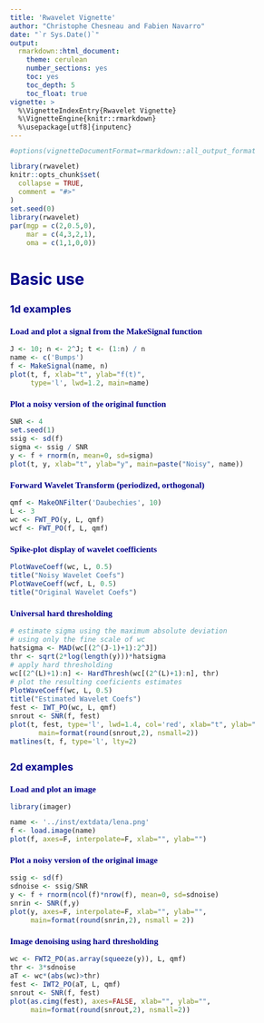 ```yaml
---
title: 'Rwavelet Vignette'
author: "Christophe Chesneau and Fabien Navarro"
date: "`r Sys.Date()`"
output:
  rmarkdown::html_document:
    theme: cerulean
    number_sections: yes
    toc: yes
    toc_depth: 5
    toc_float: true
vignette: >
  %\VignetteIndexEntry{Rwavelet Vignette}
  %\VignetteEngine{knitr::rmarkdown}
  %\usepackage[utf8]{inputenc}
---
```

<style type="text/css">

body{ /* Normal  */
      font-size: 12px;
  }
td {  /* Table  */
  font-size: 8px;
}
h1.title {
  font-size: 38px;
  color: DarkRed;
}
h1 { /* Header 1 */
  font-size: 28px;
  color: DarkBlue;
}
h2 { /* Header 2 */
    font-size: 18px;
  color: DarkBlue;
}
h3 { /* Header 3 */
  font-size: 15px;
  font-family: "Times New Roman", Times, serif;
  color: DarkBlue;
}
code.r{ /* Code block */
    font-size: 12px;
}
pre { /* Code block - determines code spacing between lines */
    font-size: 14px;
}
</style>

```r
#options(vignetteDocumentFormat=rmarkdown::all_output_formats("rwaveletvignette.Rmd"))
```

```r
library(rwavelet)
knitr::opts_chunk$set(
  collapse = TRUE,
  comment = "#>"
)
set.seed(0)
library(rwavelet)
par(mgp = c(2,0.5,0),
    mar = c(4,3,2,1),
    oma = c(1,1,0,0))
```

# Basic use

## 1d examples
### Load and plot a signal from the MakeSignal function {#example1}
```r
J <- 10; n <- 2^J; t <- (1:n) / n
name <- c('Bumps')
f <- MakeSignal(name, n)
plot(t, f, xlab="t", ylab="f(t)",
     type='l', lwd=1.2, main=name)
```

### Plot a noisy version of the original function {#example2}
```r
SNR <- 4
set.seed(1)
ssig <- sd(f)
sigma <- ssig / SNR
y <- f + rnorm(n, mean=0, sd=sigma)
plot(t, y, xlab="t", ylab="y", main=paste("Noisy", name))
```

### Forward Wavelet Transform (periodized, orthogonal) {#example3}
```r
qmf <- MakeONFilter('Daubechies', 10)
L <- 3
wc <- FWT_PO(y, L, qmf)
wcf <- FWT_PO(f, L, qmf)
```

### Spike-plot display of wavelet coefficients {#example4}
```r
PlotWaveCoeff(wc, L, 0.5)
title("Noisy Wavelet Coefs")
PlotWaveCoeff(wcf, L, 0.5)
title("Original Wavelet Coefs")
```

### Universal hard thresholding  {#example5}
```r
# estimate sigma using the maximum absolute deviation
# using only the fine scale of wc
hatsigma <- MAD(wc[(2^(J-1)+1):2^J])
thr <- sqrt(2*log(length(y)))*hatsigma
# apply hard thresholding 
wc[(2^(L)+1):n] <- HardThresh(wc[(2^(L)+1):n], thr)
# plot the resulting coeficients estimates
PlotWaveCoeff(wc, L, 0.5)
title("Estimated Wavelet Coefs")
fest <- IWT_PO(wc, L, qmf)
snrout <- SNR(f, fest)
plot(t, fest, type='l', lwd=1.4, col='red', xlab="t", ylab="hat_f(t)",
	   main=format(round(snrout,2), nsmall=2))
matlines(t, f, type='l', lty=2)
```

## 2d examples
### Load and plot an image
```r
library(imager)
```

```r
name <- '../inst/extdata/lena.png'
f <- load.image(name)
plot(f, axes=F, interpolate=F, xlab="", ylab="")
```

### Plot a noisy version of the original image
```r
ssig <- sd(f)
sdnoise <- ssig/SNR
y <- f + rnorm(ncol(f)*nrow(f), mean=0, sd=sdnoise)
snrin <- SNR(f,y)
plot(y, axes=F, interpolate=F, xlab="", ylab="",
     main=format(round(snrin,2), nsmall = 2))
```

### Image denoising using hard thresholding
```r
wc <- FWT2_PO(as.array(squeeze(y)), L, qmf)
thr <- 3*sdnoise
aT <- wc*(abs(wc)>thr)
fest <- IWT2_PO(aT, L, qmf)
snrout <- SNR(f, fest)
plot(as.cimg(fest), axes=FALSE, xlab="", ylab="",
     main=format(round(snrout,2), nsmall=2))
```

